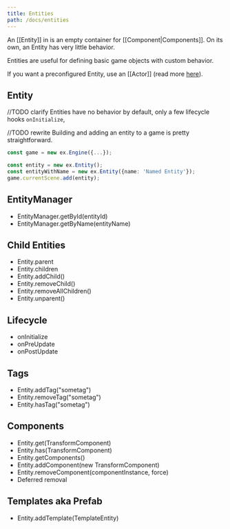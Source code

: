 ```yaml
---
title: Entities
path: /docs/entities
---
```


An [[Entity]] in is an empty container for [[Component|Components]]. On its own, an Entity has very little behavior.

Entities are useful for defining basic game objects with custom behavior.

If you want a preconfigured Entity, use an [[Actor]] (read more [here](/docs/actor)).

## Entity

//TODO clarify
Entities have no behavior by default, only a few lifecycle hooks `onInitialize`,

//TODO rewrite
Building and adding an entity to a game is pretty straightforward.

```typescript
const game = new ex.Engine({...});

const entity = new ex.Entity();
const entityWithName = new ex.Entity({name: 'Named Entity'});
game.currentScene.add(entity);
```

## EntityManager

- EntityManager.getById(entityId)
- EntityManager.getByName(entityName)

## Child Entities

- Entity.parent
- Entity.children
- Entity.addChild()
- Entity.removeChild()
- Entity.removeAllChildren()
- Entity.unparent()

## Lifecycle

- onInitialize
- onPreUpdate
- onPostUpdate

## Tags

- Entity.addTag("sometag")
- Entity.removeTag("sometag")
- Entity.hasTag("sometag")

## Components

- Entity.get(TransformComponent)
- Entity.has(TransformComponent)
- Entity.getComponents()
- Entity.addComponent(new TransformComponent)
- Entity.removeComponent(componentInstance, force)
- Deferred removal

## Templates aka Prefab

- Entity.addTemplate(TemplateEntity)
